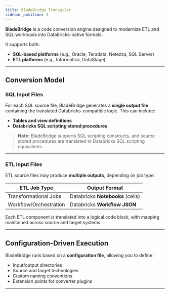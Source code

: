 ```yaml
---
title: BladeBridge Transpiler
sidebar_position: 3
---
```



**BladeBridge** is a code conversion engine designed to modernize ETL and SQL workloads into Databricks-native formats.

It supports both:
- **SQL-based platforms** (e.g., Oracle, Teradata, Netezza, SQL Server)
- **ETL platforms** (e.g., Informatica, DataStage)

---

## Conversion Model

### SQL Input Files

For each SQL source file, BladeBridge generates a **single output file** containing the translated Databricks-compatible logic. This can include:
- **Tables and view definitions**
- **Databricks SQL scripting stored procedures**

> **Note:** BladeBridge supports SQL scripting constructs, and source stored procedures are translated to Databricks SQL scripting equivalents.

---

### ETL Input Files

ETL source files may produce **multiple outputs**, depending on job type:

| ETL Job Type             | Output Format                       |
|--------------------------|-------------------------------------|
| Transformational Jobs    | Databricks **Notebooks** (cells)    |
| Workflow/Orchestration   | Databricks **Workflow JSON**        |

Each ETL component is translated into a logical code block, with mapping maintained across source and target systems.

---

## Configuration-Driven Execution

BladeBridge runs based on a **configuration file**, allowing you to define:

- Input/output directories
- Source and target technologies
- Custom naming conventions
- Extension points for converter plugins

---

